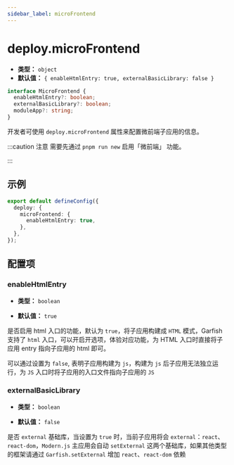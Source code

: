```yaml
---
sidebar_label: microFrontend
---
```


# deploy.microFrontend

- **类型：** `object`
- **默认值：** `{ enableHtmlEntry: true, externalBasicLibrary: false }`

```ts
interface MicroFrontend {
  enableHtmlEntry?: boolean;
  externalBasicLibrary?: boolean;
  moduleApp?: string;
}
```

开发者可使用 `deploy.microFrontend` 属性来配置微前端子应用的信息。

:::caution 注意
需要先通过 `pnpm run new` 启用「微前端」 功能。

:::

## 示例

```ts
export default defineConfig({
  deploy: {
    microFrontend: {
      enableHtmlEntry: true,
    },
  },
});
```

## 配置项

### enableHtmlEntry

- **类型：** `boolean`

- **默认值：** `true`

是否启用 html 入口的功能，默认为 `true`，将子应用构建成 `HTML` 模式，Garfish 支持了 `html` 入口，可以开启开选项，体验对应功能，为 HTML 入口时直接将子应用 entry 指向子应用的 html 即可。

可以通过设置为 `false`, 表明子应用构建为 `js`，构建为 `js` 后子应用无法独立运行，为 `JS` 入口时将子应用的入口文件指向子应用的 `JS`

### externalBasicLibrary

- **类型：** `boolean`

- **默认值：** `false`

是否 `external` 基础库，当设置为 `true` 时，当前子应用将会 `external`：`react`、`react-dom`，`Modern.js` 主应用会自动 `setExternal` 这两个基础库，如果其他类型的框架请通过 `Garfish.setExternal` 增加 `react`、`react-dom` 依赖
